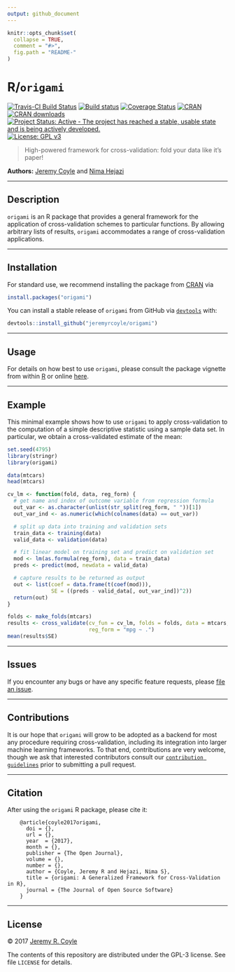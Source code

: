 ```yaml
---
output: github_document
---
```


<!-- README.md is generated from README.Rmd. Please edit that file -->

```r
knitr::opts_chunk$set(
  collapse = TRUE,
  comment = "#>",
  fig.path = "README-"
)
```

# R/`origami`

[![Travis-CI Build Status](https://travis-ci.org/jeremyrcoyle/origami.svg?branch=master)](https://travis-ci.org/jeremyrcoyle/origami)
[![Build status](https://ci.appveyor.com/api/projects/status/i5qwp8cjb4j4x329?svg=true)](https://ci.appveyor.com/project/jeremyrcoyle/origami)
[![Coverage Status](https://img.shields.io/codecov/c/github/jeremyrcoyle/origami/master.svg)](https://codecov.io/github/jeremyrcoyle/origami?branch=master)
[![CRAN](http://www.r-pkg.org/badges/version/origami)](http://www.r-pkg.org/pkg/origami)
[![CRAN downloads](https://cranlogs.r-pkg.org/badges/origami)](https://CRAN.R-project.org/package=origami)
[![Project Status: Active - The project has reached a stable, usable state and is being actively developed.](http://www.repostatus.org/badges/latest/active.svg)](http://www.repostatus.org/#active)
[![License: GPL v3](https://img.shields.io/badge/License-GPL%20v3-blue.svg)](http://www.gnu.org/licenses/gpl-3.0)

> High-powered framework for cross-validation: fold your data like it's paper!

__Authors:__ [Jeremy Coyle](https://github.com/jeremyrcoyle) and [Nima
Hejazi](http://nimahejazi.org)

---

## Description

`origami` is an R package that provides a general framework for the application
of cross-validation schemes to particular functions. By allowing arbitrary
lists of results, `origami` accommodates a range of cross-validation applications.

---

## Installation

For standard use, we recommend installing the package from
[CRAN](https://cran.r-project.org/) via

```r
install.packages("origami")
```

You can install a stable release of `origami` from GitHub via
[`devtools`](https://www.rstudio.com/products/rpackages/devtools/) with:

```r
devtools::install_github("jeremyrcoyle/origami")
```

---

## Usage

For details on how best to use `origami`, please consult the package vignette
from within [R](https://www.r-project.org/) or online
[here](http://nimahejazi.org/origami/articles/generalizedCV.html).

---

## Example

This minimal example shows how to use `origami` to apply cross-validation to the
computation of a simple descriptive statistic using a sample data set. In
particular, we obtain a cross-validated estimate of the mean:

```r
set.seed(4795)
library(stringr)
library(origami)

data(mtcars)
head(mtcars)

cv_lm <- function(fold, data, reg_form) {
  # get name and index of outcome variable from regression formula
  out_var <- as.character(unlist(str_split(reg_form, " "))[1])
  out_var_ind <- as.numeric(which(colnames(data) == out_var))

  # split up data into training and validation sets
  train_data <- training(data)
  valid_data <- validation(data)

  # fit linear model on training set and predict on validation set
  mod <- lm(as.formula(reg_form), data = train_data)
  preds <- predict(mod, newdata = valid_data)

  # capture results to be returned as output
  out <- list(coef = data.frame(t(coef(mod))),
              SE = ((preds - valid_data[, out_var_ind])^2))
  return(out)
}

folds <- make_folds(mtcars)
results <- cross_validate(cv_fun = cv_lm, folds = folds, data = mtcars,
                          reg_form = "mpg ~ .")
mean(results$SE)
```

---

## Issues

If you encounter any bugs or have any specific feature requests, please [file an
issue](https://github.com/jeremyrcoyle/origami/issues).

---

## Contributions

It is our hope that `origami` will grow to be adopted as a backend for most any
procedure requiring cross-validation, including its integration into larger
machine learning frameworks. To that end, contributions are very welcome, though
we ask that interested contributors consult our [`contribution
guidelines`](https://github.com/jeremyrcoyle/origami/blob/master/CONTRIBUTING.md)
prior to submitting a pull request.

---

## Citation

After using the `origami` R package, please cite it:

        @article{coyle2017origami,
          doi = {},
          url = {},
          year  = {2017},
          month = {},
          publisher = {The Open Journal},
          volume = {},
          number = {},
          author = {Coyle, Jeremy R and Hejazi, Nima S},
          title = {origami: A Generalized Framework for Cross-Validation in R},
          journal = {The Journal of Open Source Software}
        }

---

## License

&copy; 2017 [Jeremy R. Coyle](https://github.com/jeremyrcoyle)

The contents of this repository are distributed under the GPL-3 license. See
file `LICENSE` for details.
